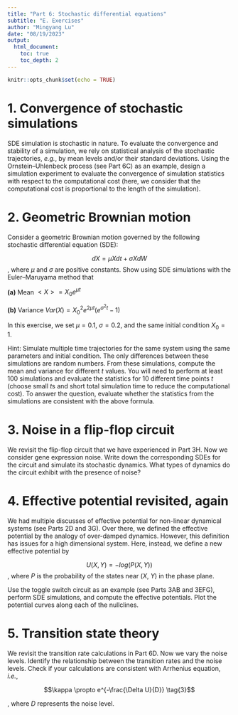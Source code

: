 ```yaml
---
title: "Part 6: Stochastic differential equations"
subtitle: "E. Exercises"
author: "Mingyang Lu"
date: "08/19/2023"
output: 
  html_document:
    toc: true
    toc_depth: 2
---
```


```r
knitr::opts_chunk$set(echo = TRUE)
```

# 1. Convergence of stochastic simulations
SDE simulation is stochastic in nature. To evaluate the convergence and stability of a simulation, we rely on statistical analysis of the stochastic trajectories, *e.g.*, by mean levels and/or their standard deviations. Using the Ornstein–Uhlenbeck process (see Part 6C) as an example, design a simulation experiment to evaluate the convergence of simulation statistics with respect to the computational cost (here, we consider that the computational cost is proportional to the length of the simulation).

# 2. Geometric Brownian motion

Consider a geometric Brownian motion governed by the following stochastic differential equation (SDE):

$$dX = \mu X dt+ \sigma XdW \tag{1}$$
, where $\mu$ and $\sigma$ are positive constants. Show using SDE simulations with the Euler–Maruyama method that 

**(a)** Mean $<X> = X_0 e^{\mu t}$

**(b)** Variance $Var(X) = X_0^2 e^{2\mu t} (e^{\sigma^2 t} - 1)$

In this exercise, we set $\mu = 0.1$, $\sigma = 0.2$, and the same initial condition $X_0 = 1$.

Hint: Simulate multiple time trajectories for the same system using the same parameters and initial condition. The only differences between these simulations are random numbers. From these simulations, compute the mean and variance for different $t$ values. You will need to perform at least 100 simulations and evaluate the statistics for 10 different time points $t$ (choose small $t$s and short total simulation time to reduce the computational cost). To answer the question, evaluate whether the statistics from the simulations are consistent with the above formula. 

# 3. Noise in a flip-flop circuit

We revisit the flip-flop circuit that we have experienced in Part 3H. Now we consider gene expression noise. Write down the corresponding SDEs for the circuit and simulate its stochastic dynamics. What types of dynamics do the circuit exhibit with the presence of noise?

# 4. Effective potential revisited, again 

We had multiple discusses of effective potential for non-linear dynamical systems (see Parts 2D and 3G). Over there, we defined the effective potential by the analogy of over-damped dynamics. However, this definition has issues for a high dimensional system. Here, instead, we define a new effective potential by

$$ U(X, Y) = - log(P(X,Y)) \tag{2}$$
, where $P$ is the probability of the states near ($X$, $Y$) in the phase plane.

Use the toggle switch circuit as an example (see Parts 3AB and 3EFG), perform SDE simulations, and compute the effective potentials. Plot the potential curves along each of the nullclines. 

# 5. Transition state theory

We revisit the transition rate calculations in Part 6D. Now we vary the noise levels. Identify the relationship between the transition rates and the noise levels. Check if your calculations are consistent with Arrhenius equation, *i.e.*, 

$$\kappa \propto e^{-\frac{\Delta U}{D}} \tag{3}$$

, where $D$ represents the noise level.

